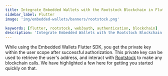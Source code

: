 ```yaml
---
title: Integrate Embedded Wallets with the Rootstock Blockchain in Flutter
sidebar_label: Flutter
image: 'img/embedded-wallets/banners/rootstock.png'

keywords: [flutter, rootstock, web3auth, authentication, blockchain]
description: 'Integrate Embedded Wallets with the Rootstock Blockchain in Flutter | Embedded Wallets'
---
```



While using the Embedded Wallets Flutter SDK, you get the private key within the user scope after successful authorization. This private key can be used to retrieve the user's address, and interact with [Rootstock](https://rootstock.io/) to make any blockchain calls. We have highlighted a few here for getting you started quickly on that.

<EVMInteraction />
